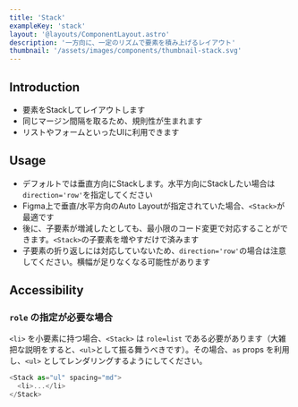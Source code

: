 ```yaml
---
title: 'Stack'
exampleKey: 'stack'
layout: '@layouts/ComponentLayout.astro'
description: '一方向に、一定のリズムで要素を積み上げるレイアウト'
thumbnail: '/assets/images/components/thumbnail-stack.svg'
---
```


## Introduction

- 要素をStackしてレイアウトします
- 同じマージン間隔を取るため、規則性が生まれます
- リストやフォームといったUIに利用できます

## Usage

- デフォルトでは垂直方向にStackします。水平方向にStackしたい場合は`direction='row'`を指定してください
- Figma上で垂直/水平方向のAuto Layoutが指定されていた場合、`<Stack>`が最適です
- 後に、子要素が増減したとしても、最小限のコード変更で対応することができます。`<Stack>`の子要素を増やすだけで済みます
- 子要素の折り返しには対応していないため、`direction='row'`の場合は注意してください。横幅が足りなくなる可能性があります

## Accessibility

### `role` の指定が必要な場合

`<li>` を小要素に持つ場合、`<Stack>` は `role=list` である必要があります（大雑把な説明をすると、`<ul>`として振る舞うべきです）。その場合、`as` props を利用し、`<ul>` としてレンダリングするようにしてください。

```js
<Stack as="ul" spacing="md">
  <li>...</li>
</Stack>
```
